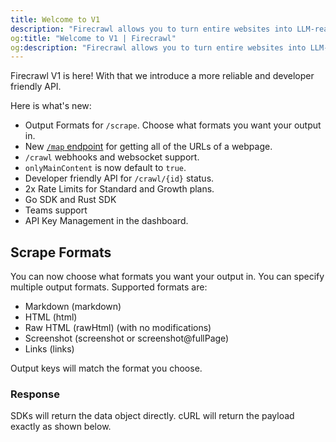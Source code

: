```yaml
---
title: Welcome to V1
description: "Firecrawl allows you to turn entire websites into LLM-ready markdown"
og:title: "Welcome to V1 | Firecrawl"
og:description: "Firecrawl allows you to turn entire websites into LLM-ready markdown"
---
```



Firecrawl V1 is here! With that we introduce a more reliable and developer friendly API.

Here is what's new:

- Output Formats for `/scrape`. Choose what formats you want your output in.
- New [`/map` endpoint](/features/map) for getting all of the URLs of a webpage.
- `/crawl` webhooks and websocket support.
- `onlyMainContent` is now default to `true`.
- Developer friendly API for `/crawl/{id}` status.
- 2x Rate Limits for Standard and Growth plans.
- Go SDK and Rust SDK
- Teams support
- API Key Management in the dashboard.

## Scrape Formats

You can now choose what formats you want your output in. You can specify multiple output formats. Supported formats are:

- Markdown (markdown)
- HTML (html)
- Raw HTML (rawHtml) (with no modifications)
- Screenshot (screenshot or screenshot@fullPage)
- Links (links)

Output keys will match the format you choose.

<CodeGroup>

  <ScrapePython />

  <ScrapeNode />

  <ScrapeGo />

  <ScrapeRust />

  <ScrapeCURL />

</CodeGroup>

### Response

SDKs will return the data object directly. cURL will return the payload exactly as shown below.

<ScrapeResponse />